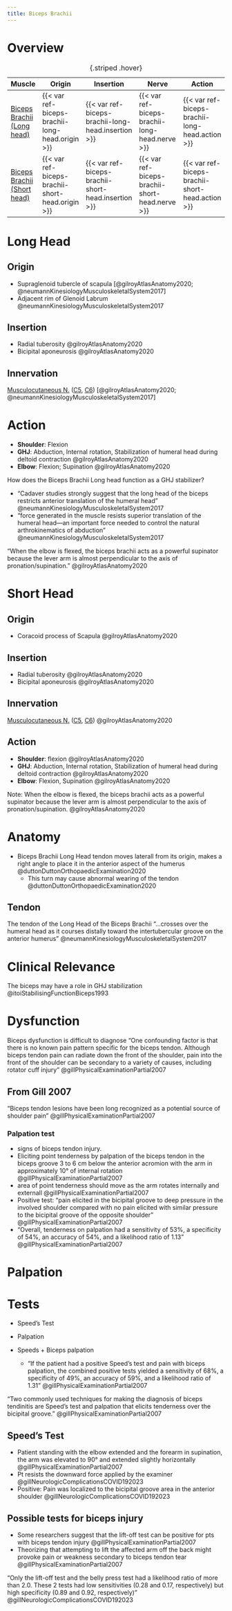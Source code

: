```yaml
---
title: Biceps Brachii
---
```



# Overview

| Muscle  | Origin | Insertion | Nerve | Action |
|------|--------|-------|----------|--------|
| [Biceps Brachii (Long head)]({{< var ref-biceps-brachii-long-head.path >}}) | {{< var ref-biceps-brachii-long-head.origin >}} | {{< var ref-biceps-brachii-long-head.insertion >}} | {{< var ref-biceps-brachii-long-head.nerve >}} | {{< var ref-biceps-brachii-long-head.action >}} |
| [Biceps Brachii (Short head)]({{< var ref-biceps-brachii-short-head.path >}}) | {{< var ref-biceps-brachii-short-head.origin >}} | {{< var ref-biceps-brachii-short-head.insertion >}} | {{< var ref-biceps-brachii-short-head.nerve >}} | {{< var ref-biceps-brachii-short-head.action >}} |
: {.striped .hover}


# Long Head

## Origin {#origin}

- Supraglenoid tubercle of scapula [@gilroyAtlasAnatomy2020; @neumannKinesiologyMusculoskeletalSystem2017]
- Adjacent rim of Glenoid Labrum @neumannKinesiologyMusculoskeletalSystem2017

## Insertion {#insertion}

- Radial tuberosity @gilroyAtlasAnatomy2020
- Bicipital aponeurosis @gilroyAtlasAnatomy2020


## Innervation {#innervation}

[Musculocutaneous N.]({{< var ref-musculocutaneous-nerve.path >}}) ([C5]({{< var ref-nerve-root.c5 >}}), [C6]({{< var ref-nerve-root.c6 >}})) [@gilroyAtlasAnatomy2020; @neumannKinesiologyMusculoskeletalSystem2017]

# Action {#action}

- **Shoulder**: Flexion
- **GHJ**: Abduction, Internal rotation, Stabilization of humeral head during deltoid contraction @gilroyAtlasAnatomy2020
- **Elbow**: Flexion; Supination @gilroyAtlasAnatomy2020




:::{.callout-note}
How does the Biceps Brachii Long head function as a GHJ stabilizer?

- “Cadaver studies strongly suggest that the long head of the biceps restricts anterior translation of the humeral head” @neumannKinesiologyMusculoskeletalSystem2017  
- “force generated in the muscle resists superior translation of the humeral head—an important force needed to control the natural arthrokinematics of abduction” @neumannKinesiologyMusculoskeletalSystem2017 
:::

:::{.callout-note}
 
"When the elbow is flexed, the biceps brachii acts as a powerful supinator because the lever arm is almost perpendicular to the axis of pronation/supination." @gilroyAtlasAnatomy2020
:::

# Short Head

## Origin {#origin}

- Coracoid process of Scapula @gilroyAtlasAnatomy2020

## Insertion {#insertion}

- Radial tuberosity @gilroyAtlasAnatomy2020
- Bicipital aponeurosis @gilroyAtlasAnatomy2020



## Innervation {#innervation}

[Musculocutaneous N.]({{< var ref-musculocutaneous-nerve.path >}}) ([C5]({{< var ref-nerve-root.c5 >}}), [C6]({{< var ref-nerve-root.c6 >}})) @gilroyAtlasAnatomy2020

## Action {#action}

- **Shoulder**: flexion @gilroyAtlasAnatomy2020
- **GHJ**: Abduction, Internal rotation, Stabilization of humeral head during deltoid contraction @gilroyAtlasAnatomy2020
- **Elbow**: Flexion, Supination @gilroyAtlasAnatomy2020



:::{.callout-note}
Note: When the elbow is flexed, the biceps brachii acts as a powerful supinator because the lever arm is almost perpendicular to the axis of pronation/supination. @gilroyAtlasAnatomy2020
:::

# Anatomy

- Biceps Brachii Long Head tendon moves laterall from its origin, makes a right angle to place it in the anterior aspect of the humerus @duttonDuttonOrthopaedicExamination2020
    - This turn may cause abnormal wearing of the tendon @duttonDuttonOrthopaedicExamination2020

## Tendon
The tendon of the Long Head of the Biceps Brachii “...crosses over the humeral head as it courses distally toward the intertubercular groove on the anterior humerus” @neumannKinesiologyMusculoskeletalSystem2017

# Clinical Relevance

The biceps may have a role in GHJ stabilization @itoiStabilisingFunctionBiceps1993 

# Dysfunction

Biceps dysfunction is difficult to diagnose
"One confounding factor is that there is no known pain pattern specific for the biceps tendon. Although biceps tendon pain can radiate down the front of the shoulder, pain into the front of the shoulder can be secondary to a variety of causes, including rotator cuff injury" @gillPhysicalExaminationPartial2007

## From Gill 2007



"Biceps tendon lesions have been long recognized as a potential source of shoulder pain" @gillPhysicalExaminationPartial2007

<!-- move to shoulder MSK

partial tears of the biceps tendon can be a frequent finding in the painful or stiff shoulder @gillPhysicalExaminationPartial2007

Biceps tendon lesions frequently have been found to be associated with subacromial impingement and rotator cuff tears @gillNeurologicComplicationsCOVID192023

Add table 3

Add table 4
-->

### Palpation test

- signs of biceps tendon injury.
- Eliciting point tenderness by palpation of the biceps tendon in the biceps groove 3 to 6 cm below the anterior acromion with the arm in approximately 10° of internal rotation @gillPhysicalExaminationPartial2007
- area of point tenderness should move as the arm rotates internally and externall @gillPhysicalExaminationPartial2007 
- Positive test: "pain elicited in the bicipital groove to deep pressure in the involved shoulder compared with no pain elicited with similar pressure to the bicipital groove of the opposite shoulder" @gillPhysicalExaminationPartial2007
- "Overall, tenderness on palpation had a sensitivity of 53%, a specificity of 54%, an accuracy of 54%, and a likelihood ratio of 1.13" @gillPhysicalExaminationPartial2007

# Palpation



# Tests

- Speed's Test
- Palpation

- Speeds + Biceps palpation
    - "If the patient had a positive Speed’s test and pain with biceps palpation, the combined positive tests yielded a sensitivity of 68%, a specificity of 49%, an accuracy of 59%, and a likelihood ratio of 1.31" @gillPhysicalExaminationPartial2007

"Two commonly used techniques for making the diagnosis of biceps tendinitis are Speed’s test and palpation that elicits tenderness over the bicipital groove." @gillPhysicalExaminationPartial2007


## Speed's Test

- Patient standing with the elbow extended and the forearm in supination, the arm was elevated to 90° and extended slightly horizontally @gillPhysicalExaminationPartial2007
- Pt resists the downward force applied by the examiner @gillNeurologicComplicationsCOVID192023
- Positive: Pain was localized to the bicipital groove area in the anterior shoulder @gillNeurologicComplicationsCOVID192023

## Possible tests for biceps injury

- Some researchers suggest that the lift-off test can be positive for pts with biceps tendon injury @gillPhysicalExaminationPartial2007
- Theorizing that attempting to lift the affected arm off the back might provoke pain or weakness secondary to biceps tendon tear @gillPhysicalExaminationPartial2007

"Only the lift-off test and the belly press test had a likelihood ratio of more than 2.0. These 2 tests had low sensitivities (0.28 and 0.17, respectively) but high specificity (0.89 and 0.92, respectively)" @gillNeurologicComplicationsCOVID192023